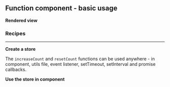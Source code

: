 



<Meta
	title="React/Function component/Basic usage"
	parameters={defaultDocParams()}
/>

<Installation />

## Function component - basic usage

**Rendered view**

<Canvas className="custom-docs-story">
	<FCBasicUsage />
</Canvas>

### Recipes

---

**Create a store**

The `increaseCount` and `resetCount` functions can be used anywhere - in component, utils file, event listener, setTimeout, setInterval and promise callbacks.

<CodeView
	componentName="FCStore"
	jsContent={StoreJsContent}
	tsContent={StoreTsContent}
/>

**Use the store in component**

<CodeView
	componentName="FCBasicUsage"
	jsContent={ComponentJsContent}
	tsContent={ComponentTsContent}
/>
